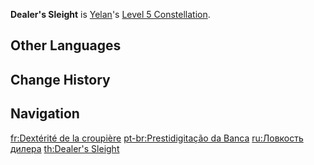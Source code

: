 {{Constellation Infobox
|image       = Constellation Dealer's Sleight.png
|description = Increases the Level of [[Lingering Lifeline]] by 3.<br />Maximum upgrade level is 15.
|level       = 5
|character   = Yelan
|utility1    = Talent Level Increase
|utility2    = Elemental Skill Level Increase
}}
'''Dealer's Sleight''' is [[Yelan]]'s [[Level 5 Constellation]].

==Other Languages==
{{Other Languages
|en      = Dealer's Sleight
|zhs     = 坐庄者，三仙戏法
|zhs_rm  = Zuòzhuāng-zhě, Sān Xiān Xìfǎ
|zht     = 坐莊者，三仙戲法
|zht_rm  = Zuòzhuāng-zhě, Sān Xiān Xìfǎ
|zh_tl   = 
|ja      = 胴元になる者、三仙奇術
|ja_rm   = Doumoto ni Naru Mono, Sanzen Kijutsu{{Assumed}}
|ja_tl   = Three Slights of Hand of One Will Become a Manager
|ko      = 눈보다 빠른 손
|ko_rm   = Nunboda Ppareun Son
|ko_tl   = Hands Faster than Eyes
|es      = Artificio de crupier
|es_tl   = Croupier Trick
|fr      = Dextérité de la croupière
|fr_tl   = Croupier's Dexterity
|ru      = Ловкость дилера
|ru_tl   = Dealer's Deftness
|th      = Dealer's Sleight
|vi      = Kẻ Làm Cái, Biến Hóa Ảo Diệu
|vi_tl   = 
|de      = Tricks des Bankhalters
|de_tl   = Tricks of the Banker
|id      = Dealer's Sleight
|pt      = Prestidigitação da Banca
|pt_tl   = 
|tr      = Krupiyenin El Çabukluğu
|tr_tl   = 
|it      = Trucco del mazziere
|it_tl   = Card Dealer's Trick
}}

==Change History==
{{Change History|2.7}}

==Navigation==
{{Talent Navbox|Yelan}}

[[fr:Dextérité de la croupière]]
[[pt-br:Prestidigitação da Banca]]
[[ru:Ловкость дилера]]
[[th:Dealer's Sleight]]